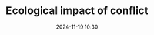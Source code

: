 ---
published: true
title: Ecological impact of conflict
type: Session
date: 2024-11-19 10:30
room: E008
people:
  moderators:
  - susana-romao
  speakers:
  - bill-greer
  - cornelia-scholz
  - wim-zwijnenburg
---